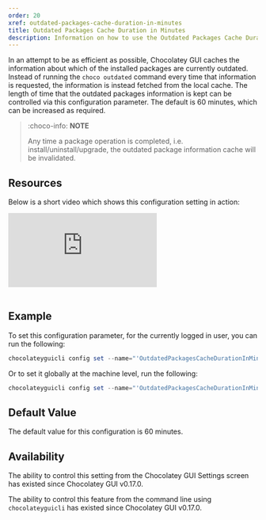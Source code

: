 ```yaml
---
order: 20
xref: outdated-packages-cache-duration-in-minutes
title: Outdated Packages Cache Duration in Minutes
description: Information on how to use the Outdated Packages Cache Duration setting
---
```


In an attempt to be as efficient as possible, Chocolatey GUI caches the information about which of the installed
packages are currently outdated.  Instead of running the `choco outdated` command every time that information is
requested, the information is instead fetched from the local cache.  The length of time that the outdated packages
information is kept can be controlled via this configuration parameter.  The default is 60 minutes, which can be
increased as required.

> :choco-info: **NOTE**
>
> Any time a package operation is completed, i.e. install/uninstall/upgrade, the outdated package information cache will be invalidated.

## Resources

Below is a short video which shows this configuration setting in action:

<p>
<div class="ratio ratio-16x9">
    <iframe src="https://www.youtube.com/embed/q_oZ_-0HIzI?list=PL84yg23i9GBjAMY0OfHfn-MH4rviaccuc" frameborder="0" allow="autoplay; encrypted-media" allowfullscreen>
    </iframe>
</div>
<br />
</p>

## Example

To set this configuration parameter, for the currently logged in user, you can run the following:

```powershell
chocolateyguicli config set --name="'OutdatedPackagesCacheDurationInMinutes'" --value="'120'"
```

Or to set it globally at the machine level, run the following:

```powershell
chocolateyguicli config set --name="'OutdatedPackagesCacheDurationInMinutes'" --value="'120'" --global
```

## Default Value

The default value for this configuration is 60 minutes.

## Availability

The ability to control this setting from the Chocolatey GUI Settings screen has existed since Chocolatey GUI v0.17.0.

The ability to control this feature from the command line using `chocolateyguicli` has existed since Chocolatey GUI
v0.17.0.
